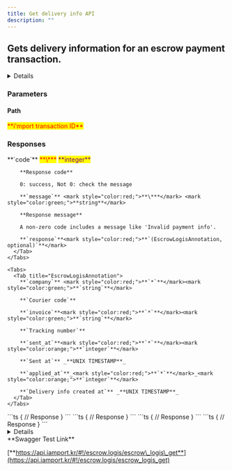 ```yaml
---
title: Get delivery info API
description: ""
---
```



## Gets delivery information for an escrow payment transaction.

<Details>
  <p slot="summary"><strong>Supported PGs</strong></p>

  - KG INICIS
  - NHN KCP
  - PAYJOA (Daou)
</Details>

<Swagger method="get" path="/escrows/logis/{imp_uid}" baseUrl="https://api.iamport.kr" summary="Gets delivery information for an escrow payment transaction.">
  <SwaggerDescription />

  ### Parameters

  #### Path

  <SwaggerParameter name="imp_uid" type="String" required="true">
    <mark style="color:red;">
      **i'mport transaction ID**
    </mark>
  </SwaggerParameter>

  ### Responses

  <SwaggerResponse status="200: OK" description="Success">
    <Tabs>
      <Tab title="EscrowLogisResponse">
        **`code`** <mark style="color:red;">**\***</mark> <mark style="color:purple;">**integer**</mark>

        **Response code**

        0: success, Not 0: check the message

        **`message`** <mark style="color:red;">**\***</mark> <mark style="color:green;">**string**</mark>

        **Response message**

        A non-zero code includes a message like 'Invalid payment info'.

        **`response`**<mark style="color:red;">**`(EscrowLogisAnnotation, optional)`**</mark>
      </Tab>
    </Tabs>

    <Tabs>
      <Tab title="EscrowLogisAnnotation">
        **`company`** <mark style="color:red;">**`*`**</mark><mark style="color:green;">**`string`**</mark>

        **`Courier code`**

        **`invoice`**<mark style="color:red;">**`*`**</mark><mark style="color:green;">**`string`**</mark>

        **`Tracking number`**

        **`sent_at`**<mark style="color:red;">**`*`**</mark><mark style="color:orange;">**`integer`**</mark>

        **`Sent at`** _**UNIX TIMESTAMP**_

        **`applied_at`**_<mark style="color:red;">**`*`**</mark>_<mark style="color:orange;">**`integer`**</mark>

        **`Delivery info created at`** _**UNIX TIMESTAMP**_
      </Tab>
    </Tabs>
  </SwaggerResponse>

  <SwaggerResponse status="400: Bad Request" description="Missing parameter (varies by PG) or request not supported by specified PG">
    ```ts
    {
      // Response
    }
    ```
  </SwaggerResponse>

  <SwaggerResponse status="401: Unauthorized" description="Missing or invalid access token">
    ```ts
    {
      // Response
    }
    ```
  </SwaggerResponse>

  <SwaggerResponse status="404: Not Found" description="No result found">
    ```ts
    {
      // Response
    }
    ```
  </SwaggerResponse>

  <SwaggerResponse status="500: Internal Server Error" description="Server error">
    ```ts
    {
      // Response
    }
    ```
  </SwaggerResponse>
</Swagger>

<Details>
  <p slot="summary">Response Model Schema</p>

  ```json
  {
    "code": 0,
    "message": "string",
    "response": {
      "company": "string",
      "invoice": "string",
      "sent_at": 0,
      "applied_at": 0
    }
  }
  ```
</Details>

<Hint style="success">
  **Swagger Test Link**

  [**https://api.iamport.kr/#!/escrow.logis/escrow\_logis\_get**](https://api.iamport.kr/#!/escrow.logis/escrow_logis_get)
</Hint>
